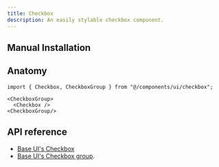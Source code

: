 ```yaml
---
title: Checkbox
description: An easily stylable checkbox component.
---
```


<ComponentPreview name="examples/checkbox-demo" />

## Manual Installation

<ComponentSource name="ui/checkbox" />

## Anatomy

```tsx
import { Checkbox, CheckboxGroup } from "@/components/ui/checkbox";
```

```tsx
<CheckboxGroup>
  <Checkbox />
<CheckboxGroup/>
```

## API reference

- [Base UI's Checkbox](https://base-ui.com/react/components/checkbox#api-reference)
- [Base UI's Checkbox group](https://base-ui.com/react/components/checkbox-group#api-reference).